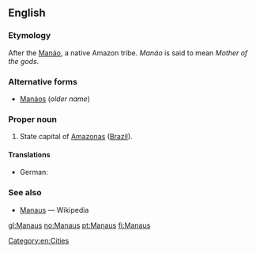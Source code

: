 ==English==

===Etymology===
After the [[Manáo]], a native Amazon tribe.  ''Manáo'' is said to mean ''Mother of the gods''.

===Alternative forms===
*[[Manáos]] (''older name'')

===Proper noun===
{{en-proper noun}}

# State capital of [[Amazonas]] ([[Brazil]]).

====Translations====
{{trans-top|city}}
* German: {{t-|de|Manaus}}
{{trans-mid}}
{{trans-bottom}}

===See also===
* [[w:Manaus|Manaus]] — Wikipedia

[[Category:en:Cities]]

[[gl:Manaus]]
[[no:Manaus]]
[[pt:Manaus]]
[[fi:Manaus]]